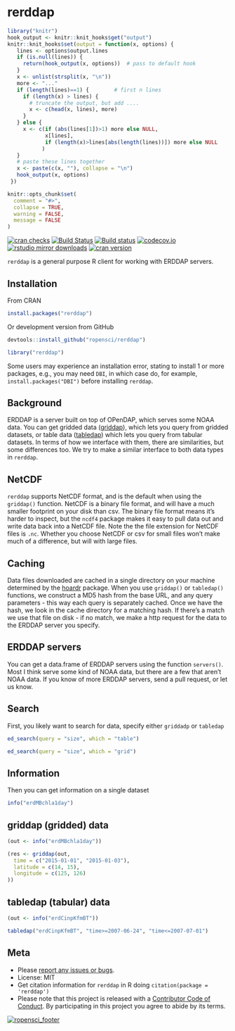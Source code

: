 rerddap
=====

```r
library("knitr")
hook_output <- knitr::knit_hooks$get("output")
knitr::knit_hooks$set(output = function(x, options) {
   lines <- options$output.lines
   if (is.null(lines)) {
     return(hook_output(x, options))  # pass to default hook
   }
   x <- unlist(strsplit(x, "\n"))
   more <- "..."
   if (length(lines)==1) {        # first n lines
     if (length(x) > lines) {
       # truncate the output, but add ....
       x <- c(head(x, lines), more)
     }
   } else {
     x <- c(if (abs(lines[1])>1) more else NULL,
            x[lines],
            if (length(x)>lines[abs(length(lines))]) more else NULL
           )
   }
   # paste these lines together
   x <- paste(c(x, ""), collapse = "\n")
   hook_output(x, options)
 })

knitr::opts_chunk$set(
  comment = "#>",
  collapse = TRUE,
  warning = FALSE,
  message = FALSE
)
```

[![cran checks](https://cranchecks.info/badges/worst/rerddap)](https://cranchecks.info/pkgs/rerddap)
[![Build Status](https://travis-ci.org/ropensci/rerddap.svg?branch=master)](https://travis-ci.org/ropensci/rerddap)
[![Build status](https://ci.appveyor.com/api/projects/status/nw858vlk4wx05mxm?svg=true)](https://ci.appveyor.com/project/sckott/rerddap)
[![codecov.io](https://codecov.io/github/ropensci/rerddap/coverage.svg?branch=master)](https://codecov.io/github/ropensci/rerddap?branch=master)
[![rstudio mirror downloads](http://cranlogs.r-pkg.org/badges/rerddap)](https://github.com/metacran/cranlogs.app)
[![cran version](http://www.r-pkg.org/badges/version/rerddap)](https://cran.r-project.org/package=rerddap)

`rerddap` is a general purpose R client for working with ERDDAP servers.

## Installation

From CRAN

```r
install.packages("rerddap")
```

Or development version from GitHub

```r
devtools::install_github("ropensci/rerddap")
```

```r
library("rerddap")
```

Some users may experience an installation error, stating to install 1 or more 
packages, e.g., you may need `DBI`, in which case do, for example, 
`install.packages("DBI")` before installing `rerddap`.

## Background

ERDDAP is a server built on top of OPenDAP, which serves some NOAA data. You can get gridded data ([griddap](https://upwell.pfeg.noaa.gov/erddap/griddap/documentation.html)), which lets you query from gridded datasets, or table data ([tabledap](https://upwell.pfeg.noaa.gov/erddap/tabledap/documentation.html)) which lets you query from tabular datasets. In terms of how we interface with them, there are similarities, but some differences too. We try to make a similar interface to both data types in `rerddap`.

## NetCDF

`rerddap` supports NetCDF format, and is the default when using the `griddap()` function. NetCDF is a binary file format, and will have a much smaller footprint on your disk than csv. The binary file format means it's harder to inspect, but the `ncdf4` package makes it easy to pull data out and write data back into a NetCDF file. Note the the file extension for NetCDF files is `.nc`. Whether you choose NetCDF or csv for small files won't make much of a difference, but will with large files.

## Caching

Data files downloaded are cached in a single directory on your machine determined by the [hoardr][] package. When you use `griddap()` or `tabledap()` functions, we construct a MD5 hash from the base URL, and any query parameters - this way each query is separately cached. Once we have the hash, we look in the cache directory for a matching hash. If there's a match we use that file on disk - if no match, we make a http request for the data to the ERDDAP server you specify.

## ERDDAP servers

You can get a data.frame of ERDDAP servers using the function `servers()`. Most I think serve some kind of NOAA data, but there are a few that aren't NOAA data.  If you know of more ERDDAP servers, send a pull request, or let us know.

## Search

First, you likely want to search for data, specify either `griddadp` or `tabledap`

```r
ed_search(query = "size", which = "table")
```

```r
ed_search(query = "size", which = "grid")
```

## Information

Then you can get information on a single dataset

```r
info("erdMBchla1day")
```

## griddap (gridded) data

```r
(out <- info("erdMBchla1day"))
```

```r
(res <- griddap(out,
  time = c("2015-01-01", "2015-01-03"),
  latitude = c(14, 15),
  longitude = c(125, 126)
))
```

## tabledap (tabular) data

```r
(out <- info("erdCinpKfmBT"))
```

```r
tabledap("erdCinpKfmBT", "time>=2007-06-24", "time<=2007-07-01")
```

## Meta

* Please [report any issues or bugs](https://github.com/ropensci/rerddap/issues).
* License: MIT
* Get citation information for `rerddap` in R doing `citation(package = 'rerddap')`
* Please note that this project is released with a [Contributor Code of Conduct][coc].
By participating in this project you agree to abide by its terms.

[![ropensci_footer](https://ropensci.org/public_images/github_footer.png)](https://ropensci.org)

[hoardr]: https://github.com/ropensci/hoardr

[coc]: https://github.com/ropensci/rerddap/blob/master/CODE_OF_CONDUCT.md
